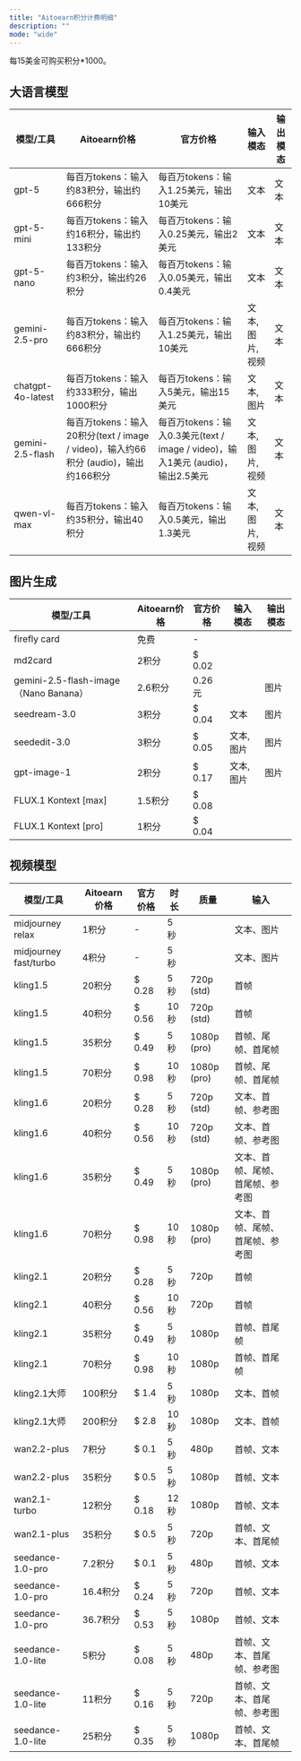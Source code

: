 ```yaml
---
title: "Aitoearn积分计费明细"
description: ""
mode: "wide"
---
```


每15美金可购买积分*1000。

## 大语言模型
| 模型/工具                          | Aitoearn价格 | 官方价格              | 输入模态 | 输出模态 |
|------------------------------------|--------------|-----------------------|----------|----------|
| gpt-5                              | 每百万tokens：输入约83积分，输出约666积分 | 每百万tokens：输入1.25美元，输出10美元 | 文本     | 文本     |
| gpt-5-mini                         | 每百万tokens：输入约16积分，输出约133积分  | 每百万tokens：输入0.25美元，输出2美元 | 文本     | 文本     |
| gpt-5-nano                         | 每百万tokens：输入约3积分，输出约26积分 | 每百万tokens：输入0.05美元，输出0.4美元 | 文本     | 文本     |
| gemini-2.5-pro                     | 每百万tokens：输入约83积分，输出约666积分 |  每百万tokens：输入1.25美元，输出10美元| 文本, 图片, 视频 | 文本  |
| chatgpt-4o-latest                  | 每百万tokens：输入约333积分，输出1000积分|  每百万tokens：输入5美元，输出15美元| 文本, 图片 | 文本  |
| gemini-2.5-flash                   | 每百万tokens：输入20积分(text / image / video)，输入约66积分 (audio)，输出约166积分  | 每百万tokens：输入0.3美元(text / image / video)，输入1美元 (audio)，输出2.5美元  | 文本, 图片, 视频 | 文本 |
| qwen-vl-max                        | 每百万tokens：输入约35积分，输出40积分  |  每百万tokens：输入0.5美元，输出1.3美元   | 文本, 图片, 视频 | 文本 |

## 图片生成
| 模型/工具                          | Aitoearn价格 | 官方价格              | 输入模态 | 输出模态 |
|------------------------------------|--------------|-----------------------|----------|----------|
| firefly card                         | 免费         |        -               |          |          |
| md2card                            | 2积分        | $ 0.02                |          |          |
| <Icon icon="fire" size={16} />gemini-2.5-flash-image（Nano Banana）            | 2.6积分      | 0.26元                |          | 图片     |
| seedream-3.0                       | 3积分        | $ 0.04                 | 文本     | 图片     |
| seededit-3.0                       | 3积分        | $ 0.05               | 文本, 图片 | 图片   |
| <Icon icon="fire" size={16} /> gpt-image-1                       | 2积分        | $ 0.17                 | 文本, 图片 | 图片   |
| <Icon icon="fire" size={16} /> FLUX.1 Kontext [max]              | 1.5积分      | $ 0.08                 |          |          |
| <Icon icon="fire" size={16} /> FLUX.1 Kontext [pro]            | 1积分        | $ 0.04                 |          |          |

## 视频模型
| 模型/工具                          | Aitoearn价格 | 官方价格              | 时长 | 质量   | 输入 |
|------------------------------------|--------------|-----------------------|------|--------|------|
| <Icon icon="fire" size={16} /> midjourney relax | 1积分 | - | 5秒 |        | 文本、图片 |
| <Icon icon="fire" size={16} /> midjourney fast/turbo | 4积分 | - | 5秒 |        | 文本、图片 |
| kling1.5 | 20积分 | $ 0.28 | 5秒 | 720p (std) | 首帧 |
| kling1.5 | 40积分 | $ 0.56 | 10秒 | 720p (std) | 首帧 |
| kling1.5 | 35积分 | $ 0.49 | 5秒 | 1080p (pro) | 首帧、尾帧、首尾帧 |
| kling1.5 | 70积分 | $ 0.98 | 10秒 | 1080p (pro) | 首帧、尾帧、首尾帧 |
| kling1.6 | 20积分 | $ 0.28 | 5秒 | 720p (std) | 文本、首帧、参考图 |
| kling1.6 | 40积分 | $ 0.56 | 10秒 | 720p (std) | 文本、首帧、参考图 |
| kling1.6 | 35积分 | $ 0.49 | 5秒 | 1080p (pro) | 文本、首帧、尾帧、首尾帧、参考图 |
| kling1.6 | 70积分 | $ 0.98 | 10秒 | 1080p (pro) | 文本、首帧、尾帧、首尾帧、参考图 |
| kling2.1 | 20积分 | $ 0.28 | 5秒 | 720p | 首帧 |
| kling2.1 | 40积分 | $ 0.56 | 10秒 | 720p | 首帧 |
| kling2.1 | 35积分 | $ 0.49 | 5秒 | 1080p | 首帧、首尾帧 |
| kling2.1 | 70积分 | $ 0.98 | 10秒 | 1080p | 首帧、首尾帧 |
| kling2.1大师 | 100积分 | $ 1.4 | 5秒 | 1080p | 文本、首帧 |
| kling2.1大师 | 200积分 | $ 2.8 | 10秒 | 1080p | 文本、首帧 |
| wan2.2-plus | 7积分 | $ 0.1 | 5秒 | 480p | 首帧、文本 |
| wan2.2-plus | 35积分 | $ 0.5 | 5秒 | 1080p | 首帧、文本 |
| wan2.1-turbo | 12积分 | $ 0.18 | 12秒 | 1080p | 首帧、文本 |
| wan2.1-plus | 35积分 | $ 0.5 | 5秒 | 720p | 首帧、文本、首尾帧 |
| seedance-1.0-pro | 7.2积分 | $ 0.1 | 5秒 | 480p | 首帧、文本 |
| seedance-1.0-pro | 16.4积分 | $ 0.24 | 5秒 | 720p | 首帧、文本 |
| seedance-1.0-pro | 36.7积分 | $ 0.53 | 5秒 | 1080p | 首帧、文本 |
| seedance-1.0-lite | 5积分 | $ 0.08 | 5秒 | 480p | 首帧、文本、首尾帧、参考图 |
| seedance-1.0-lite | 11积分 | $ 0.16 | 5秒 | 720p | 首帧、文本、首尾帧、参考图 |
| seedance-1.0-lite | 25积分 | $ 0.35 | 5秒 | 1080p | 首帧、文本、首尾帧 |